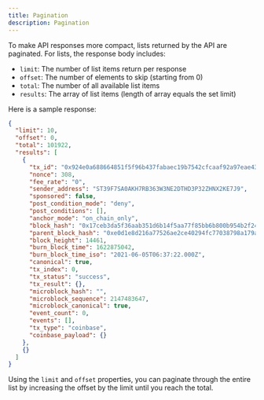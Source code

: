 ```yaml
---
title: Pagination
description: Pagination
---
```


To make API responses more compact, lists returned by the API are paginated. For lists, the response body includes:

- `limit`: The number of list items return per response
- `offset`: The number of elements to skip (starting from 0)
- `total`: The number of all available list items
- `results`: The array of list items (length of array equals the set limit)

Here is a sample response:

```json
{
  "limit": 10,
  "offset": 0,
  "total": 101922,
  "results": [
    {
      "tx_id": "0x924e0a688664851f5f96b437fabaec19b7542cfcaaf92a97eae43384cacd83d0",
      "nonce": 308,
      "fee_rate": "0",
      "sender_address": "ST39F7SA0AKH7RB363W3NE2DTHD3P32ZHNX2KE7J9",
      "sponsored": false,
      "post_condition_mode": "deny",
      "post_conditions": [],
      "anchor_mode": "on_chain_only",
      "block_hash": "0x17ceb3da5f36aab351d6b14f5aa77f85bb6b800b954b2f24c564579f80116d99",
      "parent_block_hash": "0xe0d1e8d216a77526ae2ce40294fc77038798a179a6532bb8980d3c2183f58de6",
      "block_height": 14461,
      "burn_block_time": 1622875042,
      "burn_block_time_iso": "2021-06-05T06:37:22.000Z",
      "canonical": true,
      "tx_index": 0,
      "tx_status": "success",
      "tx_result": {},
      "microblock_hash": "",
      "microblock_sequence": 2147483647,
      "microblock_canonical": true,
      "event_count": 0,
      "events": [],
      "tx_type": "coinbase",
      "coinbase_payload": {}
    },
    {}
  ]
}
```

Using the `limit` and `offset` properties, you can paginate through the entire list by increasing the offset by the limit until you reach the total.
